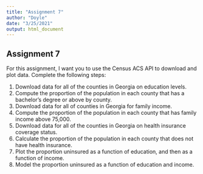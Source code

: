 ```yaml
---
title: "Assignment 7"
author: "Doyle"
date: "3/25/2021"
output: html_document
---
```


Assignment 7
---

For this assignment, I want you to use the Census ACS API to download and plot data. Complete the following steps:

1. Download data for all of the counties in Georgia on education levels. 
2. Compute the proportion of the population in each county that has a bachelor's degree or above by county.
3. Download data for all of counties in Georgia for family income. 
4. Compute the proportion of the population in each county that has family income above 75,000. 
5. Download data for all of the counties in Georgia on health insurance coverage status.
6. Calculate the proportion of the population in each county that does not have health insurance. 
7. Plot the proportion uninsured as a function of education, and then as a function of income. 
8. Model the proportion uninsured as a function of education and income.